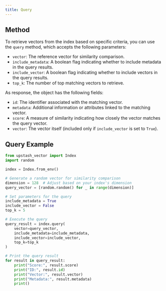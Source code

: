 ```yaml
---
title: Query
---
```


## Method

To retrieve vectors from the index based on specific criteria, you can use the `query` method, which accepts the following parameters:

- `vector`: The reference vector for similarity comparison.
- `include_metadata`: A boolean flag indicating whether to include metadata in the query results.
- `include_vector`: A boolean flag indicating whether to include vectors in the query results.
- `top_k`: The number of top matching vectors to retrieve.

As response, the object has the following fields:

- `id`: The identifier associated with the matching vector.
- `metadata`: Additional information or attributes linked to the matching vector.
- `score`: A measure of similarity indicating how closely the vector matches the query vector.
- `vector`: The vector itself (included only if `include_vector` is set to `True`).

## Query Example

```python
from upstash_vector import Index
import random

index = Index.from_env()

# Generate a random vector for similarity comparison
dimension = 128  # Adjust based on your index's dimension
query_vector = [random.random() for _ in range(dimension)]

# Set parameters for the query
include_metadata = True
include_vector = False
top_k = 5

# Execute the query
query_result = index.query(
    vector=query_vector,
    include_metadata=include_metadata,
    include_vector=include_vector,
    top_k=top_k
)

# Print the query result
for result in query_result:
    print("Score:", result.score)
    print("ID:", result.id)
    print("Vector:", result.vector)
    print("Metadata:", result.metadata)
    print()
```
